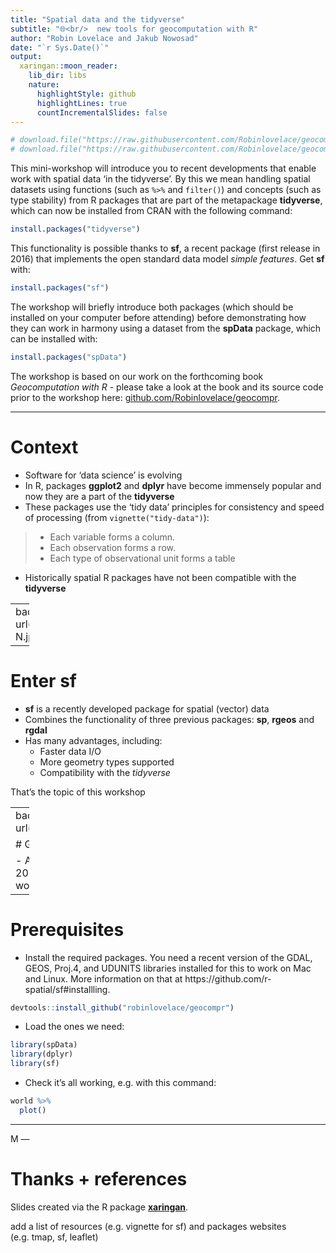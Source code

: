 ```yaml
---
title: "Spatial data and the tidyverse"
subtitle: "🌐<br/>  new tools for geocomputation with R"
author: "Robin Lovelace and Jakub Nowosad"
date: "`r Sys.Date()`"
output:
  xaringan::moon_reader:
    lib_dir: libs
    nature:
      highlightStyle: github
      highlightLines: true
      countIncrementalSlides: false
---
```


```r
# download.file("https://raw.githubusercontent.com/Robinlovelace/geocompr/master/refs.bib", "refs.bib")
# download.file("https://raw.githubusercontent.com/Robinlovelace/geocompr/master/packages.bib", "packages.bib")
```

This mini-workshop will introduce you to recent developments that enable work with spatial data 'in the tidyverse'. By this we mean handling spatial datasets using functions (such as ` %>% ` and `filter()`) and concepts (such as type stability) from R packages that are part of the metapackage **tidyverse**, which can now be installed from CRAN with the following command:

```r
install.packages("tidyverse")
```

This functionality is possible thanks to **sf**, a recent package (first release in 2016) that implements the open standard data model *simple features*. Get **sf** with:

```r
install.packages("sf")
```

The workshop will briefly introduce both packages (which should be installed on your computer before attending) before demonstrating how they can work in harmony using a dataset from the **spData** package, which can be installed with:

```r
install.packages("spData")
```

The workshop is based on our work on the forthcoming book *Geocomputation with R* - please take a look at the book and its source code prior to the workshop here: [github.com/Robinlovelace/geocompr](https://github.com/Robinlovelace/geocompr). 

---


# Context

- Software for 'data science' is evolving
- In R, packages **ggplot2** and **dplyr** have become immensely popular and now they are a part of the **tidyverse**
- These packages use the 'tidy data' principles for consistency and speed of processing (from `vignette("tidy-data")`):


>    - Each variable forms a column.
>    - Each observation forms a row.
>    - Each type of observational unit forms a table

- Historically spatial R packages have not been compatible with the **tidyverse**

---
background-image: url("https://pbs.twimg.com/media/CvzEQcfWIAAIs-N.jpg")
background-size: cover

---

# Enter sf

- **sf** is a recently developed package for spatial (vector) data
- Combines the functionality of three previous packages: **sp**, **rgeos** and **rgdal**
- Has many advantages, including:
    - Faster data I/O
    - More geometry types supported
    - Compatibility with the *tidyverse*
    
That's the topic of this workshop

---
background-image: url("https://media1.giphy.com/media/Hw5LkPYy9yfVS/giphy.gif")

# Geocomputation with R

- A book we are working on for CRC Press (to be published in 2018)
- Chapters 3 and 4 of this book form the basis of the worked examples presented here

---

# Prerequisites

- Install the required packages. You need a recent version of the GDAL, GEOS, Proj.4, and UDUNITS libraries installed for this to work on Mac and Linux. More information on that at https://github.com/r-spatial/sf#installling.

```r
devtools::install_github("robinlovelace/geocompr")
```

- Load the ones we need:

```r
library(spData)
library(dplyr)
library(sf)
```

- Check it's all working, e.g. with this command:

```r
world %>%
  plot()
```

---

M<!-- My ideas for the workshop content: -->
<!-- 1. how to read vector data -->
<!-- 2. how the sf objects are structured  -->
<!-- 3. how they are different from the sp objects -->
<!-- 3. how to convert sf to sp, and sp to sf -->
<!-- 4. how apply non-spatial operations on the sf objects (combined example of subsetting, aggregation, joining) + how to remove a geometry from the sf objects (with plots) -->
<!-- 5. how to apply spatial operations on the sf objects (combined example of spatial subsetting and aggregation) (with plots) -->
<!-- 6. how to save vector data -->
<!-- 7. mention the raster package (it's not very tidyverse, however you can adjust it, for example using sfraster) + stars -->
<!-- 8. one more time mention the book + encourage people to contribute -->
---

# Thanks + references

Slides created via the R package [**xaringan**](https://github.com/yihui/xaringan).

add a list of resources (e.g. vignette for sf) and packages websites (e.g. tmap, sf, leaflet)

